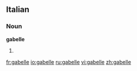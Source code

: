 ==Italian==

===Noun===
'''gabelle''' {{f}}

# {{plural of|[[gabella]]|lang=Italian}}

[[fr:gabelle]]
[[io:gabelle]]
[[ru:gabelle]]
[[vi:gabelle]]
[[zh:gabelle]]